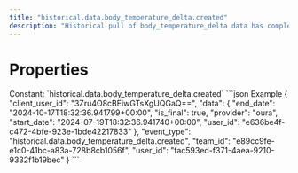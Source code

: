 ```yaml
---
title: "historical.data.body_temperature_delta.created"
description: "Historical pull of body_temperature_delta data has completed and you can now pull data for this resource."
---
```

# Properties
<ResponseField name="event_type" type="const string" required="true">
Constant: `historical.data.body_temperature_delta.created`
</ResponseField>
<ResponseField name="team_id" type="string" required="true">
</ResponseField>
<ResponseField name="user_id" type="string" required="true">
</ResponseField>
<ResponseField name="client_user_id" type="string" required="true">
</ResponseField>
<ResponseField name="data" type="HistoricalDataCreated" required="true">
<Expandable title="HistoricalDataCreated" defaultOpen="true">
<ResponseField name="user_id" type="string" required="true">
</ResponseField>
<ResponseField name="start_date" type="string" required="true">
</ResponseField>
<ResponseField name="end_date" type="string" required="true">
</ResponseField>
<ResponseField name="is_final" type="boolean" required="true">
</ResponseField>
<ResponseField name="provider" type="string" required="true">
</ResponseField>
</Expandable>
</ResponseField>
<ResponseExample>
```json Example
{
  "client_user_id": "3Zru4O8cBEiwGTsXgUQGaQ==",
  "data": {
    "end_date": "2024-10-17T18:32:36.941799+00:00",
    "is_final": true,
    "provider": "oura",
    "start_date": "2024-07-19T18:32:36.941740+00:00",
    "user_id": "e636be4f-c472-4bfe-923e-1bde42217833"
  },
  "event_type": "historical.data.body_temperature_delta.created",
  "team_id": "e89cc9fe-e1c0-41bc-a83a-728b8cb1056f",
  "user_id": "fac593ed-f371-4aea-9210-9332f1b19bec"
}
```
</ResponseExample>

